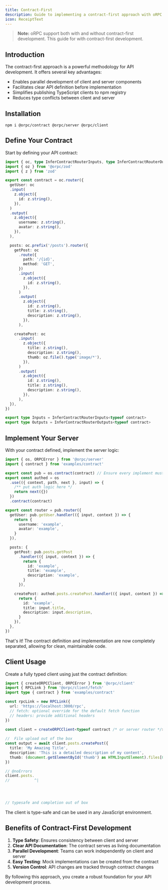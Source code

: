 ```yaml
---
title: Contract-First
description: Guide to implementing a contract-first approach with oRPC
icon: ReceiptText
---
```


> **Note:** oRPC support both with and without contract-first development.
> This guide for with contract-first development.

## Introduction

The contract-first approach is a powerful methodology for API development. It offers several key advantages:
- Enables parallel development of client and server components
- Facilitates clear API definition before implementation
- Simplifies publishing TypeScript clients to npm registry
- Reduces type conflicts between client and server

## Installation

```package-install
npm i @orpc/contract @orpc/server @orpc/client
```

## Define Your Contract

Start by defining your API contract:

```ts twoslash
import { oc, type InferContractRouterInputs, type InferContractRouterOutputs } from '@orpc/contract'
import { oz } from '@orpc/zod'
import { z } from 'zod'

export const contract = oc.router({
  getUser: oc
  .input(
    z.object({
      id: z.string(),
    }),
  )
  .output(
    z.object({
      username: z.string(),
      avatar: z.string(),
    }),
  ),

  posts: oc.prefix('/posts').router({
    getPost: oc
      .route({
        path: '/{id}',
        method: 'GET',
      })
      .input(
        z.object({
          id: z.string(),
        }),
      )
      .output(
        z.object({
          id: z.string(),
          title: z.string(),
          description: z.string(),
        }),
      ),

    createPost: oc
      .input(
        z.object({
          title: z.string(),
          description: z.string(),
          thumb: oz.file().type('image/*'),
        }),
      )
      .output(
        z.object({
          id: z.string(),
          title: z.string(),
          description: z.string(),
        }),
      ),
  }),
})

export type Inputs = InferContractRouterInputs<typeof contract>
export type Outputs = InferContractRouterOutputs<typeof contract>
```

## Implement Your Server

With your contract defined, implement the server logic:

```ts twoslash
import { os, ORPCError } from '@orpc/server'
import { contract } from 'examples/contract'

export const pub = os.contract(contract) // Ensure every implement must be match contract
export const authed = os
  .use(({ context, path, next }, input) => {
    /** put auth logic here */
    return next({})
  })
  .contract(contract)

export const router = pub.router({
  getUser: pub.getUser.handler(({ input, context }) => {
    return {
      username: 'example',
      avatar: 'example',
    }
  }),

  posts: {
    getPost: pub.posts.getPost
      .handler(({ input, context }) => {
        return {
          id: 'example',
          title: 'example',
          description: 'example',
        }
      }),

    createPost: authed.posts.createPost.handler(({ input, context }) => {
      return {
        id: 'example',
        title: input.title,
        description: input.description,
      }
    }),
  },
})
```

That's it! The contract definition and implementation are now completely separated, allowing for clean, maintainable code.

## Client Usage

Create a fully typed client using just the contract definition:

```ts twoslash
import { createORPCClient, ORPCError } from '@orpc/client'
import { RPCLink } from '@orpc/client/fetch'
import type { contract } from 'examples/contract'

const rpcLink = new RPCLink({
  url: 'https://localhost:3000/rpc',
  // fetch: optional override for the default fetch function
  // headers: provide additional headers
})

const client = createORPCClient<typeof contract /* or server router */>(rpcLink)
 
//  File upload out of the box
const output = await client.posts.createPost({
  title: 'My Amazing Title',
  description: 'This is a detailed description of my content',
  thumb: (document.getElementById('thumb') as HTMLInputElement).files[0]!,
})

// @noErrors
client.posts.
//           ^|




// typesafe and completion out of box
```

The client is type-safe and can be used in any JavaScript environment.

## Benefits of Contract-First Development

1. **Type Safety**: Ensures consistency between client and server
2. **Clear API Documentation**: The contract serves as living documentation
3. **Parallel Development**: Teams can work independently on client and server
4. **Easy Testing**: Mock implementations can be created from the contract
5. **Version Control**: API changes are tracked through contract changes

By following this approach, you create a robust foundation for your API development process.